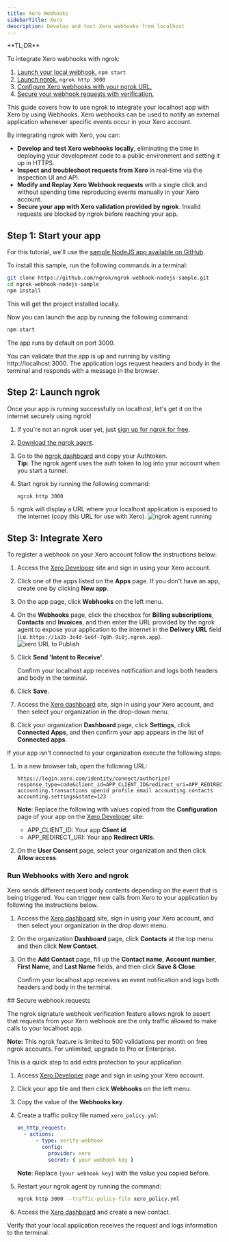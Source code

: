 ```yaml
---
title: Xero Webhooks
sidebarTitle: Xero
description: Develop and test Xero webhooks from localhost
---
```



<Tip>
**TL;DR**

To integrate Xero webhooks with ngrok:

1. [Launch your local webhook.](#start-your-app) `npm start`
1. [Launch ngrok.](#start-ngrok) `ngrok http 3000`
1. [Configure Xero webhooks with your ngrok URL.](#setup-webhook)
1. [Secure your webhook requests with verification.](#security)
</Tip>

This guide covers how to use ngrok to integrate your localhost app with Xero by using Webhooks.
Xero webhooks can be used to notify an external application whenever specific events occur in your Xero account.

By integrating ngrok with Xero, you can:

- **Develop and test Xero webhooks locally**, eliminating the time in deploying your development code to a public environment and setting it up in HTTPS.
- **Inspect and troubleshoot requests from Xero** in real-time via the inspection UI and API.
- **Modify and Replay Xero Webhook requests** with a single click and without spending time reproducing events manually in your Xero account.
- **Secure your app with Xero validation provided by ngrok**. Invalid requests are blocked by ngrok before reaching your app.

## **Step 1**: Start your app

For this tutorial, we'll use the [sample NodeJS app available on GitHub](https://github.com/ngrok/ngrok-webhook-nodejs-sample).

To install this sample, run the following commands in a terminal:

```bash
git clone https://github.com/ngrok/ngrok-webhook-nodejs-sample.git
cd ngrok-webhook-nodejs-sample
npm install
```

This will get the project installed locally.

Now you can launch the app by running the following command:

```bash
npm start
```

The app runs by default on port 3000.

You can validate that the app is up and running by visiting http://localhost:3000. The application logs request headers and body in the terminal and responds with a message in the browser.

## **Step 2**: Launch ngrok

Once your app is running successfully on localhost, let's get it on the internet securely using ngrok!

1. If you're not an ngrok user yet, just [sign up for ngrok for free](https://ngrok.com/signup).

1. [Download the ngrok agent](https://download.ngrok.com).

1. Go to the [ngrok dashboard](https://dashboard.ngrok.com) and copy your Authtoken. <br />
   **Tip:** The ngrok agent uses the auth token to log into your account when you start a tunnel.
1. Start ngrok by running the following command:

   ```bash
   ngrok http 3000
   ```

1. ngrok will display a URL where your localhost application is exposed to the internet (copy this URL for use with Xero).
   ![ngrok agent running](../img/twilio/img/launch_ngrok_tunnel.png)

## **Step 3**: Integrate Xero

To register a webhook on your Xero account follow the instructions below:

1. Access the [Xero Developer](https://developer.xero.com/app/manage/) site and sign in using your Xero account.

1. Click one of the apps listed on the **Apps** page. If you don't have an app, create one by clicking **New app**.

1. On the app page, click **Webhooks** on the left menu.

1. On the **Webhooks** page, click the checkbox for **Billing subscriptions**, **Contacts** and **Invoices**, and then enter the URL provided by the ngrok agent to expose your application to the internet in the **Delivery URL** field (i.e. `https://1a2b-3c4d-5e6f-7g8h-9i0j.ngrok.app`).
   ![xero URL to Publish](../img/xero/img/ngrok_url_configuration_xero.png)

1. Click **Send 'Intent to Receive'**.

   Confirm your localhost app receives notification and logs both headers and body in the terminal.

1. Click **Save**.

1. Access the [Xero dashboard](https://go.xero.com/) site, sign in using your Xero account, and then select your organization in the drop-down menu.

1. Click your organization **Dashboard** page, click **Settings**, click **Connected Apps**, and then confirm your app appears in the list of **Connected apps**.

If your app isn't connected to your organization execute the following steps:

1. In a new browser tab, open the following URL:

   ```
   https://login.xero.com/identity/connect/authorize?response_type=code&client_id=APP_CLIENT_ID&redirect_uri=APP_REDIRECT_URI&scope=offline_access accounting.transactions openid profile email accounting.contacts accounting.settings&state=123
   ```

   **Note**: Replace the following with values copied from the **Configuration** page of your app on the [Xero Developer](https://developer.xero.com/app/manage/) site:
   - APP_CLIENT_ID: Your app **Client id**.
   - APP_REDIRECT_URI: Your app **Redirect URIs**.

1. On the **User Consent** page, select your organization and then click **Allow access**.

### Run Webhooks with Xero and ngrok

Xero sends different request body contents depending on the event that is being triggered.
You can trigger new calls from Xero to your application by following the instructions below.

1. Access the [Xero dashboard](https://go.xero.com/) site, sign in using your Xero account, and then select your organization in the drop down menu.

1. On the organization **Dashboard** page, click **Contacts** at the top menu and then click **New Contact**.

1. On the **Add Contact** page, fill up the **Contact name**, **Account number**, **First Name**, and **Last Name** fields, and then click **Save & Close**.

   Confirm your localhost app receives an event notification and logs both headers and body in the terminal.

<InspectingRequests />

<ReplayingRequests />
## Secure webhook requests

The ngrok signature webhook verification feature allows ngrok to assert that requests from your Xero webhook are the only traffic allowed to make calls to your localhost app.

**Note:** This ngrok feature is limited to 500 validations per month on free ngrok accounts. For unlimited, upgrade to Pro or Enterprise.

This is a quick step to add extra protection to your application.

1. Access [Xero Developer](https://developer.xero.com/myapps/webhooks/) page and sign in using your Xero account.

1. Click your app tile and then click **Webhooks** on the left menu.

1. Copy the value of the **Webhooks key**.

1. Create a traffic policy file named `xero_policy.yml`:

   ```yaml
   on_http_request:
     - actions:
         - type: verify-webhook
           config:
             provider: xero
             secret: { your webhook key }
   ```

   **Note**: Replace `{your webhook key}` with the value you copied before.

1. Restart your ngrok agent by running the command:

   ```bash
   ngrok http 3000 --traffic-policy-file xero_policy.yml
   ```

1. Access the [Xero dashboard](https://go.xero.com/) and create a new contact.

Verify that your local application receives the request and logs information to the terminal.
